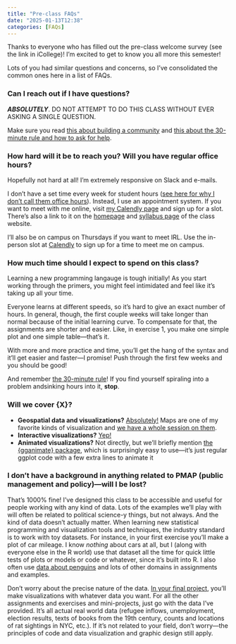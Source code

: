 ```yaml
---
title: "Pre-class FAQs"
date: "2025-01-13T12:38"
categories: [FAQs]
---
```


Thanks to everyone who has filled out the pre-class welcome survey (see the link in iCollege)! I'm excited to get to know you all more this semester!

Lots of you had similar questions and concerns, so I've consolidated the common ones here in a list of FAQs. 


### Can I reach out if I have questions?

***ABSOLUTELY***. DO NOT ATTEMPT TO DO THIS CLASS WITHOUT EVER ASKING A SINGLE QUESTION.

Make sure you read [this about building a community](/news/2025-01-13_building-community.qmd) and [this about the 30-minute rule and how to ask for help](/news/2025-01-13_reaching-out-when-stuck.qmd).


### How hard will it be to reach you? Will you have regular office hours?

Hopefully not hard at all! I'm extremely responsive on Slack and e-mails.

I don't have a set time every week for student hours ([see here for why I don't call them office hours](/syllabus.qmd#student-hours)). Instead, I use an appointment system. If you want to meet with me online, visit [my Calendly page](https://calendly.com/andrewheiss/) and sign up for a slot. There's also a link to it on the [homepage](/) and [syllabus page](/syllabus.qmd) of the class website.

I'll also be on campus on Thursdays if you want to meet IRL. Use the in-person slot at [Calendly](https://calendly.com/andrewheiss/) to sign up for a time to meet me on campus.


### How much time should I expect to spend on this class?

Learning a new programming langauge is tough initially! As you start working through the primers, you might feel intimidated and feel like it's taking up all your time.

Everyone learns at different speeds, so it's hard to give an exact number of hours. In general, though, the first couple weeks will take longer than normal because of the initial learning curve. To compensate for that, the assignments are shorter and easier. Like, in exercise 1, you make one simple plot and one simple table—that's it.

With more and more practice and time, you'll get the hang of the syntax and it'll get easier and faster—I promise! Push through the first few weeks and you should be good!

And remember [the 30-minute rule](/news/2025-01-13_reaching-out-when-stuck.qmd)! If you find yourself spiraling into a problem andsinking hours into it, **stop**.


### Will we cover {X}? 

- **Geospatial data and visualizations?** [Absolutely!](/content/12-content.qmd) Maps are one of my favorite kinds of visualization and [we have a whole session on them](/example/12-example.qmd).
- **Interactive visualizations?** [Yep!](/content/10-content.qmd)
- **Animated visualizations?** Not directly, but we'll briefly mention [the {gganimate} package](https://gganimate.com/), which is surprisingly easy to use—it's just regular ggplot code with a few extra lines to animate it


### I don't have a background in anything related to PMAP (public management and policy)—will I be lost?

That's 1000% fine! I've designed this class to be accessible and useful for people working with any kind of data. Lots of the examples we'll play with will often be related to political science-y things, but not always. And the kind of data doesn't actually matter. When learning new statistical programming and visualization tools and techniques, the industry standard is to work with toy datasets. For instance, in your first exercise you'll make a plot of car mileage. I know *nothing* about cars at all, but I (along with everyone else in the R world) use that dataset all the time for quick little tests of plots or models or code or whatever, since it's built into R. I also often use [data about penguins](https://allisonhorst.github.io/palmerpenguins/) and lots of  other domains in assignments and examples.

Don't worry about the precise nature of the data. [In your final project](/assignment/final-project.qmd), you'll make visualizations with whatever data you want. For all the other assignments and exercises and mini-projects, just go with the data I've provided. It's all actual real world data (refugee inflows, unemployment, election results, texts of books from the 19th century, counts and locations of rat sightings in NYC, etc.). If it's not related to your field, don't worry—the principles of code and data visualization and graphic design still apply.
